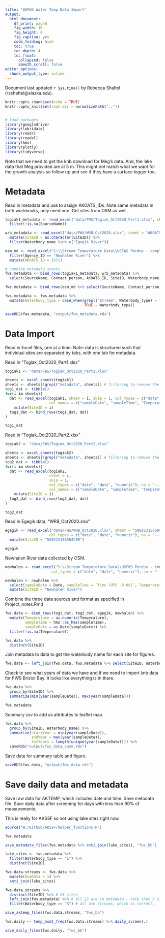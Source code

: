 ```yaml
---
title: "USFWS Water Temp Data Import"
output:
  html_document: 
    df_print: paged
    fig_width: 10
    fig_height: 6
    fig_caption: yes
    code_folding: hide
    toc: true
    toc_depth: 4
    toc_float:
      collapsed: false
      smooth_scroll: false
editor_options: 
  chunk_output_type: inline
---
```


Document last updated `r Sys.time()` by Rebecca Shaftel (rsshaftel@alaska.edu).

```r
knitr::opts_chunk$set(echo = TRUE)
knitr::opts_knit$set(root.dir = normalizePath(".."))


# load packages
library(googledrive)
library(lubridate)
library(readr)
library(readxl)
library(hms)
library(plotly)
library(tidyverse)
```

Note that we need to get the knb download for Meg's data. And, the lake data that Meg provided are at 5 m. This might not match what we want for the growth analysis so follow up and see if they have a surface logger too.

# Metadata

Read in metadata and use to assign AKOATS_IDs. Note same metadata in both workbooks, only need one. Get sites from OSM as well.

```r
togiak1_metadata <- read_excel("data/FWS/Togiak_Oct2020_Part1.xlsx", sheet = "AKOATS_metadata") %>% 
  filter(!is.na(SourceName))

wrb_metadata <- read_excel("data/FWS/WRB_Oct2020.xlsx", sheet = "AKOATS_metadata", n_max = 15) %>% 
  mutate(SiteID = as.character(SiteID)) %>% 
  filter(Waterbody_name %in% c("Egegik River"))

osm_md <- read_excel("S:\\Stream Temperature Data\\USFWS Perdue - complete 2020\\OSM_Oct2020.xlsx", sheet = "OSM_Sites_AKOATS") %>% 
  filter(Agency_ID == "Newhalen River") %>% 
  mutate(AKOATS_ID = 1571)

# combine metadata sheets
fws.metadata <- bind_rows(togiak1_metadata, wrb_metadata) %>%
  select(SourceName, Contact_person, AKOATS_ID, SiteID, Waterbody_name, Waterbody_type, Sensor_Placement, Latitude, Longitude)

fws.metadata <- bind_rows(osm_md %>% select(SourceName, Contact_person, AKOATS_ID, SiteID = Agency_ID, Waterbody_name, Waterbody_type, Sensor_Placement, Latitude, Longitude), fws.metadata)

fws.metadata <- fws.metadata %>% 
  mutate(Waterbody_type = case_when(grepl("Stream", Waterbody_type) ~ "S",
                                    TRUE ~ Waterbody_type))

saveRDS(fws.metadata, "output/fws_metadata.rds")

```



# Data Import



Read in Excel files, one at a time.  Note: data is structured such that individual sites are separated by tabs, with one tab for metadata.

Read in "Togiak_Oct2020_Part1.xlsx"

```r

togiak1 <- "data/FWS/Togiak_Oct2020_Part1.xlsx"

sheets <- excel_sheets(togiak1)
sheets <- sheets[!grepl("metadata", sheets)] # filtering to remove the metadata sheet
tog1_dat <- tibble()
for(i in sheets){
  dat <- read_excel(togiak1, sheet = i, skip = 1, col_types = c("date", "date", "numeric"), na = "---", 
                    col_names = c("sampleDate", "sampleTime", "Temperature")) %>%
    mutate(SiteID = i)
  tog1_dat <- bind_rows(tog1_dat, dat)
}

tog1_dat
```


Read in "Togiak_Oct2020_Part2.xlsx"

```r
togiak2 <- "data/FWS/Togiak_Oct2020_Part2.xlsx"

sheets <- excel_sheets(togiak2)
sheets <- sheets[!grepl("metadata", sheets)] # filtering to remove the metadata sheet
tog2_dat <- tibble()
for(i in sheets){
  dat <- read_excel(togiak2, 
                    sheet = i, 
                    skip = 1, 
                    col_types = c("date", "date", "numeric"), na = "---",
                    col_names = c("sampleDate", "sampleTime", "Temperature")) %>%
    mutate(SiteID = i)
  tog2_dat <- bind_rows(tog2_dat, dat)
}

tog2_dat
```


Read in Egegik data, "WRB_Oct2020.xlsx"

```r
egegik <- read_excel("data/FWS/WRB_Oct2020.xlsx", sheet = "580223156504200", skip = 1, 
                    col_types = c("date", "date", "numeric"), na = "---", col_names = c("sampleDate", "sampleTime", "Temperature")) %>% 
  mutate(SiteID = "580223156504200")

egegik
```

Newhalen River data collected by OSM.

```r
newhalen <- read_excel("S:\\Stream Temperature Data\\USFWS Perdue - complete 2020\\OSM_Oct2020.xlsx", sheet = "Newhalen", col_names = TRUE,
                     col_types = c("date", "date", "numeric"), na = "---") 

newhalen <- newhalen %>% 
  select(sampleDate = Date, sampleTime = `Time (UTC -8:00)`, Temperature = `TW [°C]`) %>% 
  mutate(SiteID = "Newhalen River") 
```

Combine the three data sources and format as specified in Project_notes.Rmd

```r
fws.data <- bind_rows(tog1_dat, tog2_dat, egegik, newhalen) %>%
  mutate(Temperature = as.numeric(Temperature),
         sampleTime = hms::as_hms(sampleTime),
         sampleDate = as.Date(sampleDate)) %>%
  filter(!is.na(Temperature))

fws.data %>% 
  distinct(SiteID)

```

Join metadata to data to get the waterbody name for each site for figures.

```r
fws.data <- left_join(fws.data, fws.metadata %>% select(SiteID, Waterbody_name), by = "SiteID") 

```

Check to see what years of data we have and if we need to import knb data for FWS Bristol Bay. It looks like everything is in there.

```r
fws.data %>% 
  group_by(SiteID) %>% 
  summarize(min(year(sampleDate)), max(year(sampleDate)))

fws.metadata
```

Summary csv to add as attributes to leaflet map.

```r
fws.data %>% 
  group_by(SiteID, Waterbody_name) %>% 
  summarize(startYear = min(year(sampleDate)),
            endYear = max(year(sampleDate)),
            totYears = length(unique(year(sampleDate)))) %>% 
  saveRDS("output/fws_data_summ.rds")

```

Save data for summary table and figure.

```r
saveRDS(fws.data, "output/fws_data.rds")
```

# Save daily data and metadata

Save raw data for AKTEMP, which includes date and time. Save metadata file. Save daily data after screening for days with less than 90% of measurements.

This is really for AKSSF so not using lake sites right now. 

```r
source("W:/Github/AKSSF/helper_functions.R")

fws.metadata 

save_metadata_files(fws.metadata %>% anti_join(lake_sites), "fws_bb")

lake_sites <- fws.metadata %>% 
  filter(Waterbody_type == "L") %>% 
  distinct(SiteID)

fws.data.streams <- fws.data %>% 
  mutate(UseData = 1) %>% 
  anti_join(lake_sites) 

fws.data.streams %>% 
  distinct(SiteID) %>% # 23 sites
  left_join(fws.metadata) %>% # all 23 are in metadata - note that 3 sites not in akoats may not be distinct sites 
  filter(Waterbody_type == "S") # all are streams, which is correct.

save_aktemp_files(fws.data.streams, "fws_bb")

fws.daily <- temp_msmt_freq(fws.data.streams) %>% daily_screen(.)

save_daily_files(fws.daily, "fws_bb")
```



